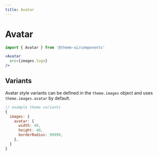 ```yaml
---
title: Avatar
---
```


# Avatar

```js
import { Avatar } from '@theme-ui/components'
```

```jsx live=true
<Avatar
  src={images.logo}
/>
```

## Variants

Avatar style variants can be defined in the `theme.images` object and uses `theme.images.avatar` by default.

```js
// example theme variants
{
  images: {
    avatar: {
      width: 48,
      height: 48,
      borderRadius: 99999,
    },
  }
}
```
